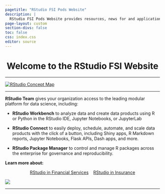 ```yaml
---
pagetitle: "RStudio FSI Pods Website"
description: |
  RStudio FSI Pods Website provides resources, news for and application demonstrations for Financial Services and Insurance companies interested in RStudio Professional Products and applicable Open Source offerings
page-layout: custom
section-divs: false
toc: false
css: index.css
editor: source
---
```


::: {.content-block}

<center>
# Welcome to the RStudio FSI Website
</center>

---

[![RStudio Concept Map](images/nov2020RSconceptmap.jpg "RStudio Team")](https://rstudio.com/products/team/) 

---

**RStudio Team** gives your organization access to the leading modular platform for data science, including:

* **RStudio Workbench** to analyze data and create data products using R or Python in the RStudio IDE, Jupyter Notebooks, or JupyterLab

* **RStudio Connect** to easily deploy, schedule, automate, and scale data products with the click of a button, including Shiny apps, R Markdown reports, Jupyter Notebooks, Flask APIs, Dash apps, and more.

* **RStudio Package Manager** to control and manage R packages across the enterprise for governance and reproducibility.

**Learn more about:**

::: {.hero-buttons}
<center>
[RStudio in Financial Services](https://rstudio.com/solutions/financial-services/){.btn-action-primary .btn-action .btn .btn-success .btn-lg role="button"}&nbsp;&nbsp;&nbsp;
[RStudio in Insurance](https://www.rstudio.com/solutions/rstudio-in-insurance/){#btn-guide .btn-action .btn .btn-info .btn-lg role="button"}
</center>
::: 

![](images/rs_symbols.jpg)

---

:::
